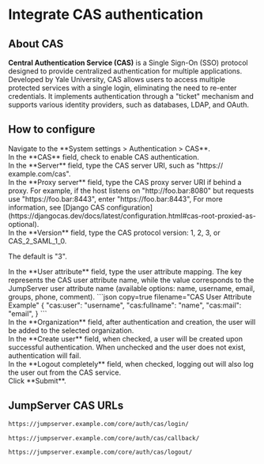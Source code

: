 # Integrate CAS authentication

## About CAS

**Central Authentication Service (CAS)** is a Single Sign-On (SSO) protocol designed to provide centralized authentication for multiple applications. Developed by Yale University, CAS allows users to access multiple protected services with a single login, eliminating the need to re-enter credentials. It implements authentication through a "ticket" mechanism and supports various identity providers, such as databases, LDAP, and OAuth.


## How to configure
<Steps>
<div>
<Nav name="system-settings" />
</div>

<div>
Navigate to the **System settings > Authentication > CAS**.
</div>

<div>
In the **CAS** field, check to enable CAS authentication.
</div>

<div>
In the **Server** field,  type the CAS server URI, such as "https://&#8203;example.com/cas".
</div>

<div>
In the **Proxy server** field,  type the CAS proxy server URI if behind a proxy. For example, if the host listens on "http://&#8203;foo.bar:8080" but requests use "https://&#8203;foo.bar:8443", enter "https://&#8203;foo.bar:8443", For more information, see [Django CAS configuration](https://djangocas.dev/docs/latest/configuration.html#cas-root-proxied-as-optional).
</div>

<div>
In the **Version** field, type the CAS protocol version: 1, 2, 3, or CAS_2_SAML_1_0.

The default is "3".
</div>

<div>
In the **User attribute** field, type the user attribute mapping. The key represents the CAS user attribute name, while the value corresponds to the JumpServer user attribute name (available options: name, username, email, groups, phone, comment).
```json copy=true filename="CAS User Attribute Example"
{
  "cas:user": "username",
  "cas:fullname": "name",
  "cas:mail": "email",
}
```
</div>

<div>
<Icon name="xpack"/> In the **Organization** field, after authentication and creation, the user will be added to the selected organization.
</div>

<div>
In the **Create user** field, when checked, a user will be created upon successful authentication.
<Alert type="warning">
When unchecked and the user does not exist, authentication will fail.
</Alert>
</div>

<div>
In the **Logout completely** field, when checked, logging out will also log the user out from the CAS service.
</div>

<div>
Click **Submit**.
</div>

</Steps>

## JumpServer CAS URLs
```md filename="Login URL"
https://jumpserver.example.com/core/auth/cas/login/
```

```md filename="Login Success Callback URL"
https://jumpserver.example.com/core/auth/cas/callback/
```

```md filename="Logout URL"
https://jumpserver.example.com/core/auth/cas/logout/
```